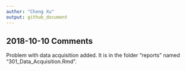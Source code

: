 ```yaml
---
author: "Cheng Xu"
output: github_document
---
```


## 2018-10-10 Comments

Problem with data acquisition added. It is in the folder "reports" named "301_Data_Acquisition.Rmd".